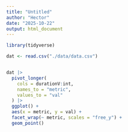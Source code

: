 ```yaml
---
title: "Untitled"
author: "Hector"
date: "2025-10-22"
output: html_document
---
```


```r
library(tidyverse)

dat <- read.csv("./data/data.csv")


dat |> 
  pivot_longer(
    cols = durationV:int, 
    names_to = "metric", 
    values_to = "val"
  ) |> 
  ggplot() + 
  aes(x = metric, y = val) + 
  facet_wrap(~ metric, scales = "free_y") + 
  geom_point()
```

